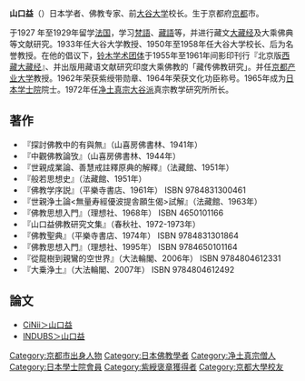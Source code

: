 '''山口益'''（{{bd|1895年|1月27日|1976年|10月21日|Yamaguchi Susumu}}）日本学者、佛教专家、前[[大谷大学|大谷大学]]校长。生于京都府[[京都|京都]]市。

于1927 年至1929年留学[[法国|法国]]，学习[[梵語|梵語]]、[[藏語|藏語]]等，并进行藏文[[大藏经|大藏经]]及大乘佛典等文献研究。1933年任大谷大学教授、1950年至1958年任大谷大学校长、后为名誉教授。在他的倡议下，[[铃木学术团体|铃木学术团体]]于1955年至1961年间影印刊行『北京版[[西藏大藏经|西藏大藏经]]』、并出版用藏语文献研究印度大乘佛教的「藏传佛教研究」。并任[[京都产业大学|京都产业大学]]教授。1962年荣获紫绶带勋章、1964年荣获文化功臣称号。1965年成为[[日本学士院|日本学士院]]院士。1972年任[[净土真宗|净土真宗]][[大谷派|大谷派]]真宗教学研究所所长。

== 著作 ==

* 『探討佛教中的有與無』（山喜房佛書林、1941年）
* 『中觀佛教論攷』（山喜房佛書林、1944年）
* 『世親成業論、善慧戒註釋原典的解釋』（法藏館、1951年）
* 『般若思想史』（法藏館、1951年）
* 『佛教学序説』（平樂寺書店、1961年） ISBN 9784831300461
* 『世親浄土論<無量寿經優波提舎願生偈>試解』（法藏館、1963年）
* 『佛教思想入門』（理想社、1968年） ISBN 4650101166
* 『山口益佛教研究文集』（春秋社、1972-1973年）
* 『佛教聖典』（平樂寺書店、1974年） ISBN 9784831301864
* 『佛教思想入門』（理想社、1995年） ISBN 9784650101164
* 『從龍樹到親鸞的空世界』（大法輪閣、2006年） ISBN 9784804612331
* 『大乗浄土』（大法輪閣、2007年） ISBN 9784804612492

== 論文 ==
* [http://ci.nii.ac.jp/nrid/9000002406572 CiNii＞山口益] {{Wayback|url=http://ci.nii.ac.jp/nrid/9000002406572 |date=20191201184821 }}
* [http://tripitaka.l.u-tokyo.ac.jp/INBUDS/search.php?m=sch&a=&uekey=%E5%B1%B1%E5%8F%A3%E7%9B%8A INDUBS＞山口益] {{Wayback|url=http://tripitaka.l.u-tokyo.ac.jp/INBUDS/search.php?m=sch&a=&uekey=%E5%B1%B1%E5%8F%A3%E7%9B%8A |date=20130510023232 }}

{{DEFAULTSORT:Yamaguchi Susumu}}
[[Category:京都市出身人物|Category:京都市出身人物]]
[[Category:日本佛教學者|Category:日本佛教學者]]
[[Category:净土真宗僧人|Category:净土真宗僧人]]
[[Category:日本學士院會員|Category:日本學士院會員]]
[[Category:紫綬褒章獲得者|Category:紫綬褒章獲得者]]
[[Category:京都大學校友|Category:京都大學校友]]